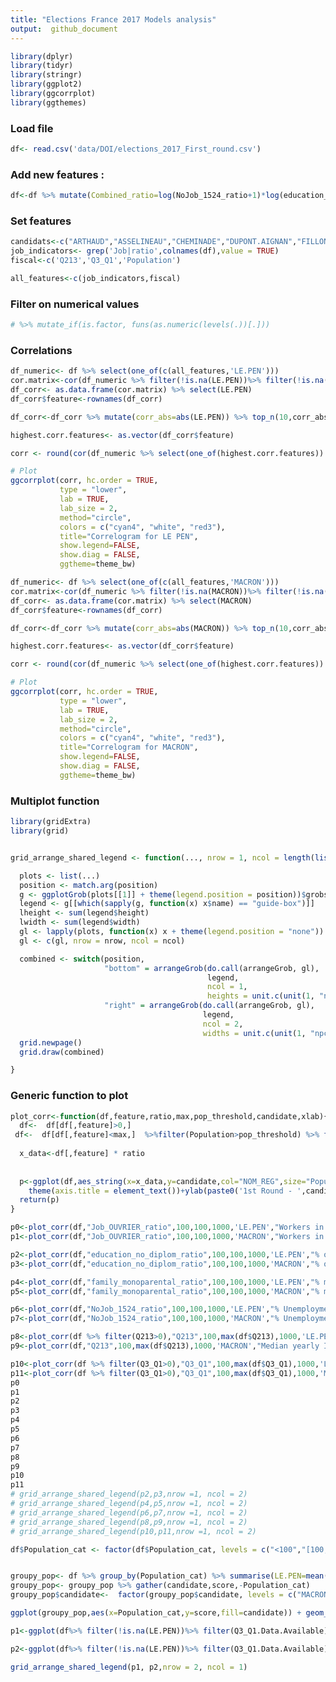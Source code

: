 ```yaml
---
title: "Elections France 2017 Models analysis"
output:  github_document
---
```


```r
library(dplyr)
library(tidyr)
library(stringr)
library(ggplot2)
library(ggcorrplot)
library(ggthemes)
```

### Load file
```r
df<- read.csv('data/DOI/elections_2017_First_round.csv')
```
### Add new features :

```r
df<-df %>% mutate(Combined_ratio=log(NoJob_1524_ratio+1)*log(education_no_diplom_ratio+1)*log(family_monoparental_ratio+1))
```

### Set features
```r
candidats<-c("ARTHAUD","ASSELINEAU","CHEMINADE","DUPONT.AIGNAN","FILLON","HAMON","LASSALLE","LE.PEN","MACRON","MÉLENCHON","POUTOU")
job_indicators<- grep('Job|ratio',colnames(df),value = TRUE)
fiscal<-c('Q213','Q3_Q1','Population')

all_features<-c(job_indicators,fiscal)

```


### Filter on numerical values 
```r
# %>% mutate_if(is.factor, funs(as.numeric(levels(.))[.])) 
```

### Correlations
```r

df_numeric<- df %>% select(one_of(c(all_features,'LE.PEN')))
cor.matrix<-cor(df_numeric %>% filter(!is.na(LE.PEN))%>% filter(!is.na(Q3_Q1)))
df_corr<- as.data.frame(cor.matrix) %>% select(LE.PEN) 
df_corr$feature<-rownames(df_corr)

df_corr<-df_corr %>% mutate(corr_abs=abs(LE.PEN)) %>% top_n(10,corr_abs) %>% arrange(desc(corr_abs))

highest.corr.features<- as.vector(df_corr$feature)

corr <- round(cor(df_numeric %>% select(one_of(highest.corr.features)) %>% na.omit()),2)

# Plot
ggcorrplot(corr, hc.order = TRUE, 
           type = "lower", 
           lab = TRUE, 
           lab_size = 2, 
           method="circle", 
           colors = c("cyan4", "white", "red3"), 
           title="Correlogram for LE PEN",
           show.legend=FALSE,
           show.diag = FALSE,
           ggtheme=theme_bw)


```
```r

df_numeric<- df %>% select(one_of(c(all_features,'MACRON')))
cor.matrix<-cor(df_numeric %>% filter(!is.na(MACRON))%>% filter(!is.na(Q3_Q1)))
df_corr<- as.data.frame(cor.matrix) %>% select(MACRON) 
df_corr$feature<-rownames(df_corr)

df_corr<-df_corr %>% mutate(corr_abs=abs(MACRON)) %>% top_n(10,corr_abs) %>% arrange(desc(corr_abs))

highest.corr.features<- as.vector(df_corr$feature)

corr <- round(cor(df_numeric %>% select(one_of(highest.corr.features)) %>% na.omit()),2)

# Plot
ggcorrplot(corr, hc.order = TRUE, 
           type = "lower", 
           lab = TRUE, 
           lab_size = 2, 
           method="circle", 
           colors = c("cyan4", "white", "red3"), 
           title="Correlogram for MACRON",
           show.legend=FALSE,
           show.diag = FALSE,
           ggtheme=theme_bw)
```
### Multiplot function
```r
library(gridExtra)
library(grid)


grid_arrange_shared_legend <- function(..., nrow = 1, ncol = length(list(...)), position = c("bottom", "right")) {

  plots <- list(...)
  position <- match.arg(position)
  g <- ggplotGrob(plots[[1]] + theme(legend.position = position))$grobs
  legend <- g[[which(sapply(g, function(x) x$name) == "guide-box")]]
  lheight <- sum(legend$height)
  lwidth <- sum(legend$width)
  gl <- lapply(plots, function(x) x + theme(legend.position = "none"))
  gl <- c(gl, nrow = nrow, ncol = ncol)

  combined <- switch(position,
                     "bottom" = arrangeGrob(do.call(arrangeGrob, gl),
                                            legend,
                                            ncol = 1,
                                            heights = unit.c(unit(1, "npc") - lheight, lheight)),
                     "right" = arrangeGrob(do.call(arrangeGrob, gl),
                                           legend,
                                           ncol = 2,
                                           widths = unit.c(unit(1, "npc") - lwidth, lwidth)))
  grid.newpage()
  grid.draw(combined)

}

```

### Generic function to plot
```r
plot_corr<-function(df,feature,ratio,max,pop_threshold,candidate,xlab){
  df<-  df[df[,feature]>0,] 
 df<-  df[df[,feature]<max,]  %>%filter(Population>pop_threshold) %>% filter(REG %in% c(53,93,22,31))
  
  x_data<-df[,feature] * ratio
  
  
  p<-ggplot(df,aes_string(x=x_data,y=candidate,col="NOM_REG",size="Population"))+ geom_jitter(alpha=.7)  +theme_fivethirtyeight() +
    theme(axis.title = element_text())+ylab(paste0('1st Round - ',candidate,' (%)'))+ xlab(xlab)+theme(legend.direction='vertical',legend.position='top',legend.box='horizontal')+ggtitle(paste0('Cities with population>',pop_threshold))+labs(caption = "©Clément Lefèvre 2017 (Sources : Ministère de l'Intérieur, INSEE)")+scale_colour_manual(values = c("#e41a1c", "#377eb8", "#4daf4a"))+labs(size = "Population",color=' ')+ theme(legend.title=element_text(size=8))+ylim(0,0.5)
  return(p)
}

p0<-plot_corr(df,"Job_OUVRIER_ratio",100,100,1000,'LE.PEN',"Workers in active population(%)")
p1<-plot_corr(df,"Job_OUVRIER_ratio",100,100,1000,'MACRON',"Workers in active population(%)")

p2<-plot_corr(df,"education_no_diplom_ratio",100,100,1000,'LE.PEN',"% of adult without degree")
p3<-plot_corr(df,"education_no_diplom_ratio",100,100,1000,'MACRON',"% of adult without degree")

p4<-plot_corr(df,"family_monoparental_ratio",100,100,1000,'LE.PEN',"% monoparental families")
p5<-plot_corr(df,"family_monoparental_ratio",100,100,1000,'MACRON',"% monoparental families")

p6<-plot_corr(df,"NoJob_1524_ratio",100,100,1000,'LE.PEN',"% Unemployment <24 years old")
p7<-plot_corr(df,"NoJob_1524_ratio",100,100,1000,'MACRON',"% Unemployment <24 years old")

p8<-plot_corr(df %>% filter(Q213>0),"Q213",100,max(df$Q213),1000,'LE.PEN',"Median yearly Income per household (Euros)")
p9<-plot_corr(df,"Q213",100,max(df$Q213),1000,'MACRON',"Median yearly Income per household (Euros)")

p10<-plot_corr(df %>% filter(Q3_Q1>0),"Q3_Q1",100,max(df$Q3_Q1),1000,'LE.PEN',"Yearly household incomes IQR (Euros)")
p11<-plot_corr(df %>% filter(Q3_Q1>0),"Q3_Q1",100,max(df$Q3_Q1),1000,'MACRON',"Yearly household incomes IQR (Euros)")
p0
p1
p2
p3
p4
p5
p6
p7
p8
p9
p10
p11
# grid_arrange_shared_legend(p2,p3,nrow =1, ncol = 2)
# grid_arrange_shared_legend(p4,p5,nrow =1, ncol = 2)
# grid_arrange_shared_legend(p6,p7,nrow =1, ncol = 2)
# grid_arrange_shared_legend(p8,p9,nrow =1, ncol = 2)
# grid_arrange_shared_legend(p10,p11,nrow =1, ncol = 2)


```

```r
df$Population_cat <- factor(df$Population_cat, levels = c("<100","[100,300]","[300,500]","[500,1000]" ,"[1000,2000]","[2000,5000]",">10000" ))


groupy_pop<- df %>% group_by(Population_cat) %>% summarise(LE.PEN=mean(LE.PEN*100,na.rm=TRUE),MACRON=mean(MACRON*100,na.rm=TRUE),FILLON=mean(FILLON*100,na.rm=TRUE),MELENCHON=mean(MÉLENCHON*100,na.rm=TRUE))
groupy_pop<- groupy_pop %>% gather(candidate,score,-Population_cat)
groupy_pop$candidate<-  factor(groupy_pop$candidate, levels = c("MACRON","LE.PEN","FILLON","MELENCHON"))

ggplot(groupy_pop,aes(x=Population_cat,y=score,fill=candidate)) + geom_bar(stat='identity', position = "dodge")+ylab('1st round (%)')+scale_fill_manual(values = c("#ecad31", "#767374", "#1d88be",'#ec6a56'))+ggtitle('Per city population')+labs(caption = "©Clément Lefèvre 2017 (Sources : Ministère de l'Intérieur, INSEE)") + theme_fivethirtyeight()+theme(axis.title = element_text())+xlab("")+ theme(legend.title=element_blank())
```


```r

p1<-ggplot(df%>% filter(!is.na(LE.PEN))%>% filter(Q3_Q1.Data.Available) %>% filter(REG %in% c(53,93,22,31)) ,aes(Q3_Q1,LE.PEN, col=as.factor(NOM_REG),size=Population))+ geom_jitter(alpha=.6)+ scale_colour_brewer(palette = "Set1")+theme(legend.title=element_blank())+ylab('1st Round - LE PEN (%)')+ xlab('Yearly Income per household - Inter Quartile Range')+theme(aspect.ratio=1/2)+ggtitle('For cities with Household>50 or Population>100')

p2<-ggplot(df%>% filter(!is.na(LE.PEN))%>% filter(Q3_Q1.Data.Available) %>% filter(REG %in% c(53,93,22,31)) ,aes(Q3_Q1,MACRON, col=as.factor(NOM_REG),size=Population))+ geom_jitter(alpha=.6)+ scale_colour_brewer(palette = "Set1")+theme(legend.title=element_blank())+ylab('1st Round - MACRON (%)')+ xlab('Yearly Income per household - Inter Quartile Range')+theme(aspect.ratio=1/2)

grid_arrange_shared_legend(p1, p2,nrow = 2, ncol = 1)
```

